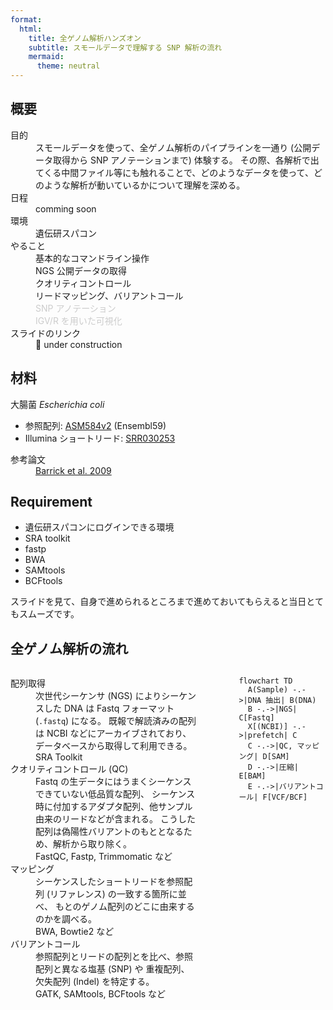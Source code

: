 ```yaml
---
format:
  html:
    title: 全ゲノム解析ハンズオン
    subtitle: スモールデータで理解する SNP 解析の流れ
    mermaid:
      theme: neutral
---
```



## 概要

目的
: スモールデータを使って、全ゲノム解析のパイプラインを一通り (公開データ取得から SNP アノテーションまで) 体験する。
  その際、各解析で出てくる中間ファイル等にも触れることで、どのようなデータを使って、どのような解析が動いているかについて理解を深める。

日程
: comming soon

環境
: 遺伝研スパコン

やること
: 基本的なコマンドライン操作
: NGS 公開データの取得
: クオリティコントロール
: リードマッピング、バリアントコール
: <span style="color:#CCC;">SNP アノテーション</span>
: <span style="color:#CCC;">IGV/R を用いた可視化</span>

スライドのリンク
: 🚧 under construction


## 材料

大腸菌 *Escherichia coli*

- 参照配列: [ASM584v2](https://bacteria.ensembl.org/Escherichia_coli_str_k_12_substr_mg1655_gca_000005845/Info/Index) (Ensembl59)
- Illumina ショートリード: [SRR030253](https://www.ncbi.nlm.nih.gov/sra/?term=SRR030253)

参考論文
: [Barrick et al. 2009](https://doi.org/10.1038/nature08480)


## Requirement

- 遺伝研スパコンにログインできる環境
- SRA toolkit
- fastp
- BWA
- SAMtools
- BCFtools

スライドを見て、自身で進められるところまで進めておいてもらえると当日とてもスムーズです。


## 全ゲノム解析の流れ

:::: {.columns}

::: {.column width=65%}

配列取得
: 次世代シーケンサ (NGS) によりシーケンスした DNA は
  Fastq フォーマット (`.fastq`) になる。
  既報で解読済みの配列は NCBI などにアーカイブされており、
  データベースから取得して利用できる。
: SRA Toolkit

クオリティコントロール (QC)
: Fastq の生データにはうまくシーケンスできていない低品質な配列、
  シーケンス時に付加するアダプタ配列、他サンプル由来のリードなどが含まれる。
  こうした配列は偽陽性バリアントのもととなるため、解析から取り除く。
: FastQC, Fastp, Trimmomatic など

マッピング
: シーケンスしたショートリードを参照配列 (リファレンス) の一致する箇所に並べ、
  もとのゲノム配列のどこに由来するのかを調べる。
: BWA, Bowtie2 など

バリアントコール
: 参照配列とリードの配列とを比べ、参照配列と異なる塩基 (SNP) や
  重複配列、欠失配列 (Indel) を特定する。
: GATK, SAMtools, BCFtools など

:::

::: {.column width=5%}
:::

::: {.column width=30%}

```mermaid
flowchart TD
  A(Sample) -.->|DNA 抽出| B(DNA)
  B -.->|NGS| C[Fastq]
  X[(NCBI)] -.->|prefetch| C
  C -.->|QC, マッピング| D[SAM]
  D -.->|圧縮| E[BAM]
  E -.->|バリアントコール| F[VCF/BCF]
```

:::

::::
